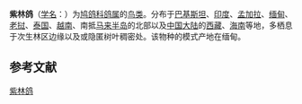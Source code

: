 {{Speciesbox
| status = VU 
| status_system = IUCN3.1
| status_ref = {{r|iucn}}
| image = ColumbaPunicea.jpg
| trend = down
| taxon = Columba punicea
| authority = [[Blyth|Blyth]], 1842
}}

'''紫林鸽'''（[[学名|学名]]：{{lang|la|''Columba punicea''}}）为[[鸠鸽科|鸠鸽科]][[鸽属|鸽属]]的[[鸟类|鸟类]]。分布于[[巴基斯坦|巴基斯坦]]、[[印度|印度]]、[[孟加拉|孟加拉]]、[[缅甸|缅甸]]、[[老挝|老挝]]、[[泰国|泰国]]、[[越南|越南]]、南抵[[马来半岛|马来半岛]]的北部以及[[中国大陆|中国大陆]]的[[西藏|西藏]]、[[海南|海南]]等地，多栖息于次生林区边缘以及或隐匿树叶稠密处。该物种的模式产地在缅甸。{{r|id2038}}

== 参考文献 ==
{{reflist|refs=
<ref name=iucn>{{IUCN2010|version=2010.3| assessors = Bird, J., Butchart, S. & Crosby,  M. (BirdLife International Red List Authority) | year = 2008 | id = 143460 |  title = Columba punicea |downloaded = 2010-9-27}}</ref>
<ref name=id2038>{{cite web| url =http://www.bioinfo.cn/db05/BjdwSpecies.php?action=view&id=2038| title =紫林鸽| work =《中国动物物种编目数据库》| publisher =中国科学院微生物研究所| author =中国科学院动物研究所| accessdate =2009-04-04| deadurl =yes| archiveurl =https://web.archive.org/web/20160305031609/http://www.bioinfo.cn/db05/BjdwSpecies.php?action=view&id=2038| archivedate =2016-03-05}}</ref>
}}
{{Taxonbar|from=Q934505}}

[[Category:鸽属|紫林鸽]]


{{bird-stub}}